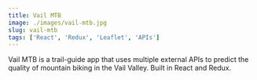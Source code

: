 ```yaml
---
title: Vail MTB
image: ./images/vail-mtb.jpg
slug: vail-mtb
tags: ['React', 'Redux', 'Leaflet', 'APIs']
---
```


Vail MTB is a trail-guide app that uses multiple external APIs to predict the quality of mountain biking in the Vail Valley. Built in React and Redux.